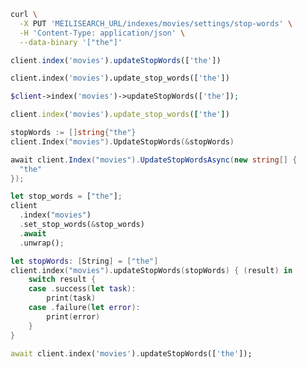 <CodeGroup>

```bash cURL
curl \
  -X PUT 'MEILISEARCH_URL/indexes/movies/settings/stop-words' \
  -H 'Content-Type: application/json' \
  --data-binary '["the"]'
```

```javascript JS
client.index('movies').updateStopWords(['the'])
```

```python Python
client.index('movies').update_stop_words(['the'])
```

```php PHP
$client->index('movies')->updateStopWords(['the']);
```

```ruby Ruby
client.index('movies').update_stop_words(['the'])
```

```go Go
stopWords := []string{"the"}
client.Index("movies").UpdateStopWords(&stopWords)
```

```csharp C#
await client.Index("movies").UpdateStopWordsAsync(new string[] {
  "the"
});
```

```rust Rust
let stop_words = ["the"];
client
  .index("movies")
  .set_stop_words(&stop_words)
  .await
  .unwrap();
```

```swift Swift
let stopWords: [String] = ["the"]
client.index("movies").updateStopWords(stopWords) { (result) in
    switch result {
    case .success(let task):
        print(task)
    case .failure(let error):
        print(error)
    }
}
```

```dart Dart
await client.index('movies').updateStopWords(['the']);
```
</CodeGroup>